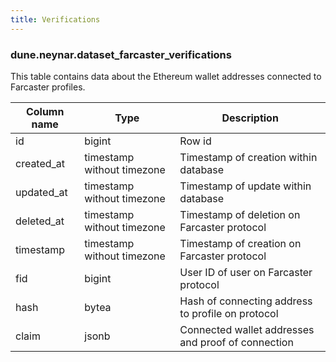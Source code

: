 ```yaml
---
title: Verifications
---
```


### **dune.neynar.dataset_farcaster_verifications**

This table contains data about the Ethereum wallet addresses connected to Farcaster profiles.

| **Column name**       | **Type**                           | **Description**                                                          |
|-----------------------|------------------------------------|--------------------------------------------------------------------------|
| id                    | bigint                             | Row id                                                                   |
| created_at            | timestamp without timezone         | Timestamp of creation within database                                     |
| updated_at            | timestamp without timezone         | Timestamp of update within database                                       |
| deleted_at            | timestamp without timezone         | Timestamp of deletion on Farcaster protocol                               |
| timestamp              | timestamp without timezone         | Timestamp of creation on Farcaster protocol                               |
| fid                    | bigint                             | User ID of user on Farcaster protocol                                     |
| hash                   | bytea                              | Hash of connecting address to profile on protocol                         |
| claim                  | jsonb                              | Connected wallet addresses and proof of connection                        |

